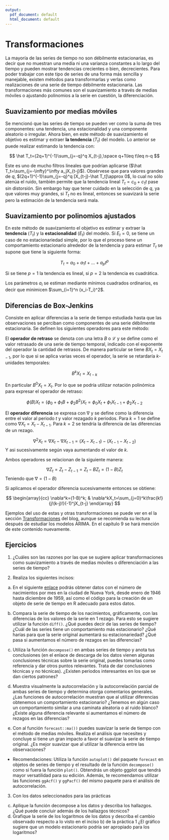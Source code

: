 ```yaml
---
output:
  pdf_document: default
  html_document: default
---
```

# Transformaciones

La mayoría de las series de tiempo no son débilmente estacionarias, es decir que no muestran una media ni una varianza constantes a lo largo del tiempo y pueden mostrar tendencias crecientes o bien, decrecientes. Para poder trabajar con este tipo de series de una forma más sencilla y manejable, existen métodos para transformarlas y verlas como realizaciones de una serie de tiempo débilmente estacionaria. Las transformaciones más comunes son el suavizamiento a través de medias móviles o ajustando polinomios a la serie en cuestión, la diferenciación.

## Suavizamiento por medias móviles

Se mencionó que las series de tiempo se pueden ver como la suma de tres componentes: una tendencia, una estacionalidad y una componente aleatorio o irregular. Ahora bien, en este método de suavizamiento el objetivo es estimar y extraer **la tendencia** $\left(T_t\right)$ del modelo. Lo anterior se puede realizar estimando la tendencia con: 

$$
\hat T_t=(2q+1)^{-1}\sum_{j=-q}^q X_{t-j},\space q+1\leq t\leq n-q
$$

Este es uno de mucho filtros lineales que podrían aplicarse ($\hat T_t=\sum_{j=-\infty}^\infty a_jX_{t-j}$). Obsérvese que para valores grandes de $q$, $(2q+1)^{-1}\sum_{j=-q}^q [X_{t-j}-\hat T_t]\approx 0$, lo cual no sólo atenúa el ruido, también permite que la tendencia lineal $T_t=c_0+c_1t$ pase sin distorsión. Sin embargo hay que tener cuidado en la selección de $q$, ya que valores muy grandes, si $T_t$ no es lineal, entonces se suavizará la serie pero la estimación de la tendencia será mala.

## Suavizamiento por polinomios ajustados

En este método de suavizamiento el objetivo es estimar y extraer la **tendencia** ($T_t$) y la **estacionalidad** ($E_t$) del modelo. Si $E_t= 0$, se tiene un caso de no estacionariedad simple, por lo que el proceso tiene un comportamiento estacionario alrededor de la tendencia y para estimar $T_t$ se supone que tiene la siguiente forma:

$$
T_t = a_0 + a_1t +... + a_pt^p
$$

Si se tiene $p = 1$ la tendencia es lineal, si $p = 2$ la tendencia es cuadrática.

Los parámetros $a_i$ se estiman mediante mínimos cuadrados ordinarios, es decir que minimicen $\sum_{i=1}^n (x_i-T_i)^2$.

## Diferencias de Box-Jenkins

Consiste en aplicar diferencias a la serie de tiempo estudiada hasta que las observaciones se perciban como componentes de una serie débilmente estacionaria. Se definen los siguientes operadores para este método: 

El **operador de retraso** se denota con una letra $B$ o $\mathcal{L}$ y se define como el valor retrasado de una serie de tiempo temporal, indicado con el exponente del operador la cantidad de retrasos. De manera particular se tiene $BX_t = X_{t-1}$, por lo que si se aplica varias veces el operador, la serie se retardaría $k$-unidades temporales:

$$
B^kX_t=X_{t-k}
$$

En particular $B^0X_t=X_t$. Por lo que se podría utilizar notación polinómica para expresar el operador de retraso:

$$
\phi(B)X_t = \left(\phi_0+\phi_1B+\phi_2B^2\right)X_t = \phi_0X_t+\phi_1X_{t-1}+\phi_2X_{t-2} 
$$

El **operador diferencia** se expresa con $\nabla$ y se define como la diferencia entre el valor al periodo $t$ y valor rezagado $k$ periodos. Para $k=1$ se define como $\nabla X_t=X_t-X_{t-1}$. Para $k=2$ se tendría la diferencia de las diferencias de un rezago.

$$
\nabla^2X_t=\nabla X_t-\nabla X_{t-1}=(X_t-X_{t-1})-(X_{t-1}-X_{t-2})
$$ 
Y asi sucesivamente según vaya aumentando el valor de $k$.

Ambos operadores se relacionan de la siguiente manera: 

$$
\nabla Z_t=Z_t-Z_{t-1}=Z_t-BZ_t=(1-B)Z_t
$$
Teniendo que $\nabla=(1-B)$

Si aplicamos el operador diferencia sucesivamente entonces se obtiene:


$$
\begin{array}{cc}
\nabla^k=(1-B)^k; & \nabla^kX_t=\sum_{j=0}^k\frac{k!}{j!(k-j)!}(-1)^jX_{t-j}
\end{array}
$$

Ejemplos del uso de estas y otras transformaciones se puede ver en el la sección [Transformaciones](https://rstudio-pubs-static.s3.amazonaws.com/1071417_253bc2f164f4438b918aaaee3a3da291.html#transformaciones) del blog, aunque se recomienda su lectura después de estudiar los modelos ARIMA. En el capítulo 9 se hará mención de este contenido nuevamente.

## Ejercicios

1. ¿Cuáles son las razones por las que se sugiere aplicar transformaciones como  suavizamiento a través de medias móviles o diferenciación a las series de tiempo?

2. Realiza los siguientes incisos:

a) En el siguiente [enlace](https://a-little-book-of-r-for-time-series.readthedocs.io/en/latest/src/timeseries.html) podrás obtener datos con el número de nacimientos por mes en la ciudad de Nueva York, desde enero de 1946 hasta diciembre de 1959, así como el código para la creación de un objeto de serie de tiempo en R adecuado para estos datos.

b) Compara la serie de tiempo de los nacimientos, gráficamente, con las diferencias de los valores de la serie en 1 rezago. Para esto se sugiere utilizar la función `diff()`. ¿Qué puedes decir de las series de tiempo? ¿Cuál de las series tiene un comportamiento más estacionario? ¿Qué harías para que la serie original aumentará su estacionariedad? ¿Qué pasa si aumentamos el número de rezagos en las diferencias?

c) Utiliza la función `decompose()` en ambas series de tiempo y anota tus conclusiones (en el enlace de descarga de los datos vienen algunas conclusiones técnicas sobre la serie original, puedes tomarlas como referencia y dar otros puntos relevantes. Trata de dar conclusiones técnicas y no técnicas). ¿Existen periodos interesantes en los que se dan ciertos patrones?

d) Muestra visualmente la autocorrelación y la autocorrelación parcial de ambas series de tiempo y determina otorga comentarios generales. ¿Las funciones de autocorrelación muestran que al utilizar diferencias obtenemos un comportamiento estacionario? ¿Tenemos en algún caso un comportamiento similar a una caminata aleatoria o al ruido blanco? ¿Existe alguna diferencia relevante si aumentamos el número de rezagos en las diferencias?

e) Con al función `forecast::ma())` puedes suavizar la serie de tiempo con el método de medias móviles. Realiza el análisis que necesites y concluye si tiene un gran impacto a favor el suavizar la serie de tiempo original. ¿Es mejor suavizar que al utilizar la diferencia entre las observaciones?

+ Recomendaciones: Utiliza la función `autoplot()` del paquete `forecast` en objetos de series de tiempo y el resultado de la función `decompose()` como si fuera la función `plot()`. Obtendrás un objeto ggplot que tendrá mayor versatilidad para su edición. Además, te recomendamos utilizar las funciones `ggAcf()` y `ggPacf()` del mismo paquete para el análisis de autocorrelación.

3. Con los datos seleccionados para las prácticas 
c. Aplique la función decompose a los datos y describa los hallazgos. ¿Qué puede concluir además de los hallazgos técnicos?
d. Grafique la serie de los logaritmos de los datos y describa el cambio observado respecto a lo visto en el inciso b) de la práctica 1 ¿El gráfico sugiere que un modelo estacionario podría ser apropiado para los logaritmos?
